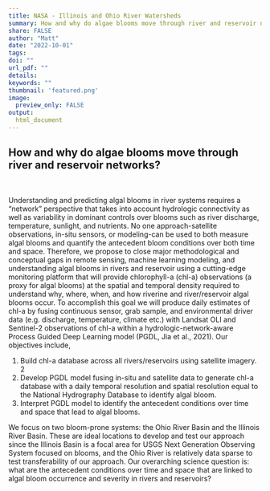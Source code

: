 ```yaml
---
title: NASA - Illinois and Ohio River Watersheds
summary: How and why do algae blooms move through river and reservoir networks? 
share: FALSE
author: "Matt"
date: "2022-10-01"
tags:
doi: ""
url_pdf: ""
details: 
keywords: ""
thumbnail: 'featured.png'
image:
  preview_only: FALSE
output: 
  html_document
---
```


## How and why do algae blooms move through river and reservoir networks?

<br>

Understanding and predicting algal blooms in river systems requires a "network" perspective that takes into account hydrologic connectivity as well as variability in dominant controls over blooms such as river discharge, temperature, sunlight, and nutrients. No one approach-satellite observations, in-situ sensors, or modeling-can be used to both measure algal blooms and quantify the antecedent bloom conditions over both time and space. Therefore, we propose to close major methodological and conceptual gaps in remote sensing, machine learning modeling, and understanding algal blooms in rivers and reservoir using a cutting-edge monitoring platform that will provide chlorophyll-a (chl-a) observations (a proxy for algal blooms) at the spatial and temporal density required to understand why, where, when, and how riverine and river/reservoir algal blooms occur. To accomplish this goal we will produce daily estimates of chl-a by fusing continuous sensor, grab sample, and environmental driver data (e.g. discharge, temperature, climate etc.) with Landsat OLI and Sentinel-2 observations of chl-a within a hydrologic-network-aware Process Guided Deep Learning model (PGDL, Jia et al., 2021). Our objectives include,

1)  Build chl-a database across all rivers/reservoirs using satellite imagery. 2
2)  Develop PGDL model fusing in-situ and satellite data to generate chl-a database with a daily temporal resolution and spatial resolution equal to the National Hydrography Database to identify algal bloom.
3)  Interpret PGDL model to identify the antecedent conditions over time and space that lead to algal blooms.

We focus on two bloom-prone systems: the Ohio River Basin and the Illinois River Basin. These are ideal locations to develop and test our approach since the Illinois Basin is a focal area for USGS Next Generation Observing System focused on blooms, and the Ohio River is relatively data sparse to test transferability of our approach. Our overarching science question is: what are the antecedent conditions over time and space that are linked to algal bloom occurrence and severity in rivers and reservoirs?
